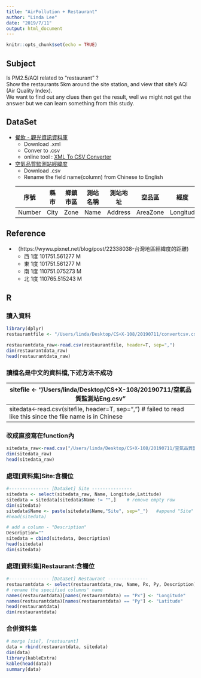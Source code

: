 ```yaml
---
title: "AirPollution + Restaurant"
author: "Linda Lee"
date: "2019/7/11"
output: html_document
---
```


```r
knitr::opts_chunk$set(echo = TRUE)
```

## Subject
Is PM2.5/AQI related to "restaurant" ?
<br>Show the restaurants 5km around the site station, and view that site's AQI (Air Quality Index).
<br>We want to find out any clues then get the result, well we might not get the answer but we can learn something from this study.

## DataSet

* [餐飲 - 觀光資訊資料庫](https://data.gov.tw/dataset/7779)
    + Download .xml
    + Conver to .csv
    + online tool : [XML To CSV Converter](http://www.convertcsv.com/xml-to-csv.htm)

    
* [空氣品質監測站經緯度](https://erdb.epa.gov.tw/DataRepository/Facilities/AirQualityMonitorStations.aspx?topic1=%E8%A8%AD%E6%96%BD&topic2=%E5%A4%A7%E6%B0%A3&subject=%E6%B8%AC%E7%AB%99)
    + Download .csv
    + Rename the field name(column) from Chinese to English
    
     | 序號   |縣市 |鄉鎮市區 |測站名稱 |測站地址 |空品區   |經度     |緯度     |影像連結 |
     |--------|------|--------|---------|---------|---------|---------|---------|---------|
     | Number |City |Zone     |Name     |Address  |AreaZone |Longitud |Latitude |ImageLink|
     


## Reference

* （https://wywu.pixnet.net/blog/post/22338038-台灣地區經緯度的距離)
    + 西  1度 101751.561277 M
    + 東  1度 101751.561277 M
    + 南  1度 110751.075273 M
    + 北  1度 110765.515243 M
  

## R
### 讀入資料
```r
library(dplyr)
restaurantfile <- "/Users/linda/Desktop/CS+X-108/20190711/convertcsv.csv"

restaurantdata_raw<-read.csv(restaurantfile, header=T, sep=",")
dim(restaurantdata_raw)
head(restaurantdata_raw)
```
### 讀檔名是中文的資料檔,下述方法不成功<br>
|sitefile <- "/Users/linda/Desktop/CS+X-108/20190711/空氣品質監測站Eng.csv"                                   |
|-------------------------------------------------------------------------------------------------------------|
|sitedata<-read.csv(sitefile, header=T, sep=",")  # failed to read like this since the file name is in Chinese|

### 改成直接寫在function內
```r
sitedata_raw<-read.csv("/Users/linda/Desktop/CS+X-108/20190711/空氣品質監測站Eng.csv", header=T, sep=",")
dim(sitedata_raw)
head(sitedata_raw)
```
### 處理[資料集]Site:含欄位
```r
#--------------- [DataSet] Site ---------------
sitedata <- select(sitedata_raw, Name, Longitude,Latitude)
sitedata = sitedata[sitedata$Name != "",]    # remove empty row
dim(sitedata)
sitedata$Name <- paste(sitedata$Name,"Site", sep="_")   #append "Site" to each $Name
#head(sitedata)

# add a column - "Description"
Description=""
sitedata = cbind(sitedata, Description)
head(sitedata)
dim(sitedata)
```
### 處理[資料集]Restaurant:含欄位
```r
#--------------- [DataSet] Restaurant ---------------
restaurantdata <- select(restaurantdata_raw, Name, Px, Py, Description)
# rename the specified columns' name 
names(restaurantdata)[names(restaurantdata) == "Px"] <- "Longitude"
names(restaurantdata)[names(restaurantdata) == "Py"] <- "Latitude"
head(restaurantdata)
dim(restaurantdata)
```
### 合併資料集
```r
# merge [sie], [restaurant]
data = rbind(restaurantdata, sitedata)
dim(data)
library(kableExtra)
kable(head(data))
summary(data)
```


